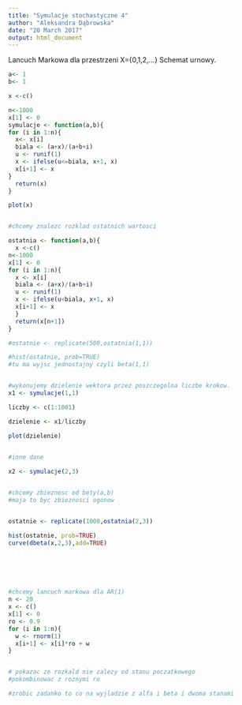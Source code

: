 ---
title: "Symulacje stochastyczne 4"
author: "Aleksandra Dąbrowska"
date: "20 March 2017"
output: html_document
---

Lancuch Markowa dla przestrzeni X={0,1,2,...}
Schemat urnowy.
```{r}

a<- 1
b<- 1

x <-c()

n<-1000
x[1] <- 0
symulacje <- function(a,b){
for (i in 1:n){
  x<- x[i]
  biala <- (a+x)/(a+b+i)
  u <- runif(1)
  x <- ifelse(u<=biala, x+1, x)
  x[i+1] <- x
}
  return(x)
}

plot(x)


#chcemy znalezc rozklad ostatnich wartosci

ostatnia <- function(a,b){
  x <-c()
n<-1000
x[1] <- 0
for (i in 1:n){
  x <- x[i]
  biala <- (a+x)/(a+b+i)
  u <- runif(1)
  x <- ifelse(u<biala, x+1, x)
  x[i+1] <- x
  }
  return(x[n+1])
}

#ostatnie <- replicate(500,ostatnia(1,1))

#hist(ostatnie, prob=TRUE)
#tu ma wyjsc jednostajny czyli beta(1,1)


#wykonujemy dzielenie wektora przez poszczegolna liczbe krokow.
x1 <- symulacje(1,1)

liczby <- c(1:1001)

dzielenie <- x1/liczby

plot(dzielenie)
  

#inne dane

x2 <- symulacje(2,3)


#chcemy zbieznosc od bety(a,b)
#maja to byc zbieznosci ogonow


ostatnie <- replicate(1000,ostatnia(2,3))

hist(ostatnie, prob=TRUE)
curve(dbeta(x,2,3),add=TRUE)




  
```



```{r}
#chcemy lancuch markowa dla AR(1)
n <- 20
x <- c()
x[1] <- 0
ro <- 0.9
for (i in 1:n){
  w <- rnorm(1)
  x[i+1] <- x[i]*ro + w
}


# pokazac ze rozkald nie zalezy od stanu poczatkowego
#pokombinowac z roznymi ro

#zrobic zadanko to co na wyjladzie z alfa i beta i dwoma stanami




```

